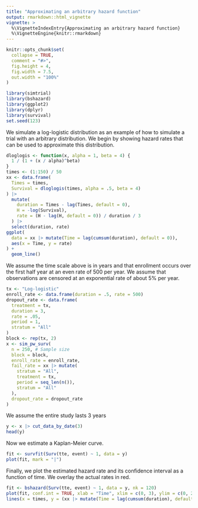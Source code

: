 ---
title: "Approximating an arbitrary hazard function"
output: rmarkdown::html_vignette
vignette: >
  %\VignetteIndexEntry{Approximating an arbitrary hazard function}
  %\VignetteEngine{knitr::rmarkdown}
---

```{r, include=FALSE}
knitr::opts_chunk$set(
  collapse = TRUE,
  comment = "#>",
  fig.height = 4,
  fig.width = 7.5,
  out.width = "100%"
)
```

```{r, message=FALSE, warning=FALSE}
library(simtrial)
library(bshazard)
library(ggplot2)
library(dplyr)
library(survival)
set.seed(123)
```

We simulate a log-logistic distribution as an example of how to simulate a trial with an arbitrary distribution.
We begin by showing hazard rates that can be used to approximate this distribution.

```{r}
dloglogis <- function(x, alpha = 1, beta = 4) {
  1 / (1 + (x / alpha)^beta)
}
times <- (1:150) / 50
xx <- data.frame(
  Times = times,
  Survival = dloglogis(times, alpha = .5, beta = 4)
) |>
  mutate(
    duration = Times - lag(Times, default = 0),
    H = -log(Survival),
    rate = (H - lag(H, default = 0)) / duration / 3
  ) |>
  select(duration, rate)
ggplot(
  data = xx |> mutate(Time = lag(cumsum(duration), default = 0)),
  aes(x = Time, y = rate)
) +
  geom_line()
```

We assume the time scale above is in years and that enrollment occurs over the first half year at an even rate of 500 per year.
We assume that observations are censored at an exponential rate of about 5% per year.

```{r}
tx <- "Log-logistic"
enroll_rate <- data.frame(duration = .5, rate = 500)
dropout_rate <- data.frame(
  treatment = tx,
  duration = 3,
  rate = .05,
  period = 1,
  stratum = "All"
)
block <- rep(tx, 2)
x <- sim_pw_surv(
  n = 250, # Sample size
  block = block,
  enroll_rate = enroll_rate,
  fail_rate = xx |> mutate(
    stratum = "All",
    treatment = tx,
    period = seq_len(n()),
    stratum = "All"
  ),
  dropout_rate = dropout_rate
)
```

We assume the entire study lasts 3 years

```{r}
y <- x |> cut_data_by_date(3)
head(y)
```

Now we estimate a Kaplan-Meier curve.

```{r, fig.height=4, fig.width=7.5}
fit <- survfit(Surv(tte, event) ~ 1, data = y)
plot(fit, mark = "|")
```

Finally, we plot the estimated hazard rate and its confidence interval as a function of time.
We overlay the actual rates in red.

```{r}
fit <- bshazard(Surv(tte, event) ~ 1, data = y, nk = 120)
plot(fit, conf.int = TRUE, xlab = "Time", xlim = c(0, 3), ylim = c(0, 2.5), lwd = 2)
lines(x = times, y = (xx |> mutate(Time = lag(cumsum(duration), default = 0)))$rate, col = 2)
```
